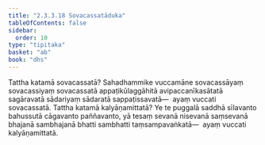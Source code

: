 ```yaml
---
title: "2.3.3.18 Sovacassatāduka"
tableOfContents: false
sidebar:
  order: 10
type: "tipitaka"
basket: "ab"
book: "dhs"
---
```



<DynamicBreadcrumb />

<Division number="1334" book="dhs" bookNo="29" page="258">

<Paragraph number="2039" book="dhs">
Tattha katamā sovacassatā? Sahadhammike vuccamāne sovacassāyaṃ sovacassiyaṃ sovacassatā appaṭikūlaggāhitā avipaccanīkasātatā sagāravatā sādariyaṃ sādaratā sappaṭissavatā—  ayaṃ vuccati sovacassatā.
</Paragraph>

</Division>
<Division number="1335" book="dhs" bookNo="29" page="258">

<Paragraph number="2040" book="dhs">
Tattha katamā kalyāṇamittatā? Ye te puggalā saddhā sīlavanto bahussutā cāgavanto paññavanto, yā tesaṃ sevanā nisevanā saṃsevanā bhajanā sambhajanā bhatti sambhatti taṃsampavaṅkatā—  ayaṃ vuccati kalyāṇamittatā.
</Paragraph>
</Division>